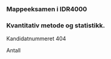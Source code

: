 ### 

### Mappeeksamen i IDR4000

### Kvantitativ metode og statistikk.

Kandidatnummeret 404

Antall
